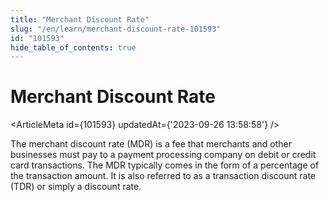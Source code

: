 ```yaml
---
title: "Merchant Discount Rate"
slug: "/en/learn/merchant-discount-rate-101593"
id: "101593"
hide_table_of_contents: true
---
```



# Merchant Discount Rate

<ArticleMeta id={101593} updatedAt={'2023-09-26 13:58:58'} />
<div className='border-solid border-b border-t-0 my-4 border-[var(--ifm-color-gray-300)]' />

The merchant discount rate (MDR) is a fee that merchants and other businesses must pay to a payment processing company on debit or credit card transactions. The MDR typically comes in the form of a percentage of the transaction amount. It is also referred to as a transaction discount rate (TDR) or simply a discount rate.
